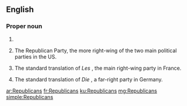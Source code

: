 {{also|republicans}}
==English==

===Proper noun===
{{head|en|noun plural form}}

# {{plural of|Republican|lang=en}}
# {{context|chiefly|US|informal|lang=en}} The Republican Party, the more right-wing of the two main political parties in the US.
# {{context|chiefly|Europe|informal|lang=en}} The standard translation of ''Les'' {{m|fr|Républicains}}, the main right-wing party in France.
# {{context|chiefly|Europe|informal|lang=en}} The standard translation of ''Die'' {{m|de|Republikaner}}, a far-right party in Germany.

[[ar:Republicans]]
[[fr:Republicans]]
[[ku:Republicans]]
[[mg:Republicans]]
[[simple:Republicans]]